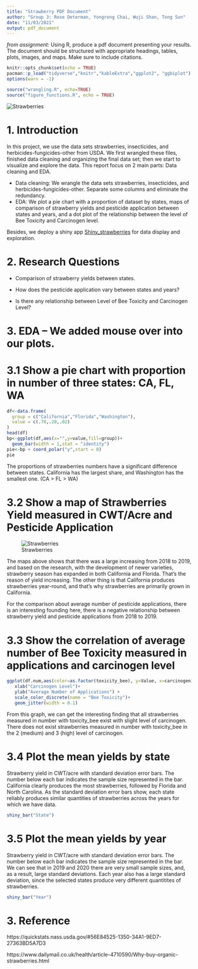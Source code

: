 ```yaml
---
title: "Strawberry PDF Document"
author: "Group 3: Rose Determan, Yongrong Chai, Wuji Shan, Tong Sun"
date: "11/03/2021"
output: pdf_document
---
```

*from assignment: * Using R, produce a pdf document presenting your results. The
document should be structured with appropriate headings, tables, plots, images, 
and maps. Make sure to include citations. 

```r
knitr::opts_chunk$set(echo = TRUE)
pacman::p_load("tidyverse","knitr","kableExtra","ggplot2", "ggbiplot")
options(warn = -1)
```

```r
source("wrangling.R", echo=TRUE)
source("figure_functions.R", echo = TRUE)
```


![Strawberries](strawberry.jpg)
\newpage

# 1. Introduction

In this project, we use the data sets strawberries, insecticides, and herbicides-fungicides-other from USDA. We first wrangled these files, finished data cleaning and organizing the final data set; then we start to visualize and explore the data. This report focus on 2 main parts: Data cleaning and EDA.

- Data cleaning: We wrangle the data sets strawberries, insecticides, and herbicides-fungicides-other. Separate some columns and eliminate the redundancy.
- EDA: We plot a pie chart with a proportion of dataset by states, maps of comparison of strawberry yields and pesticide application between states and years, and a dot plot of the relationship between the level of Bee Toxicity and Carcinogen level.

Besides, we deploy a shiny app [Shiny_strawberries](https://rongli.shinyapps.io/shiny/) for data display and exploration.

# 2. Research Questions

* Comparison of strawberry yields between states.  

* How does the pesticide application vary between states and years?  

* Is there any relationship between Level of Bee Toxicity and Carcinogen Level?  


# 3. EDA -- We added mouse over into our plots.

# 3.1 Show a pie chart with proportion in number of three states: CA, FL, WA
```r
df<-data.frame(
  group = c("California","Florida","Washington"),
  value = c(.78,.20,.02)
)
head(df)
bp<-ggplot(df,aes(x="",y=value,fill=group))+
  geom_bar(width = 1,stat = "identity")
pie<-bp + coord_polar("y",start = 0)
pie
```
The proportions of strawberries numbers have a significant difference between states. California has the largest share, and Washington has the smallest one. (CA > FL > WA)  

# 3.2 Show a map of Strawberries Yield measured in CWT/Acre and Pesticide Application

![Strawberries](Maps.png)


The maps above shows that there was a large increasing from 2018 to 2019, and based on the research, with the development of newer varieties, strawberry season has expanded in both California and Florida. That’s the reason of yield increasing. The other thing is that California produces strawberries year-round, and that’s why strawberries are primarily grown in California.

For the comparison about average number of pesticide applications, there is an interesting founding here, there is a negative relationship between strawberry yield and pesticide applications from 2018 to 2019.\newpage


# 3.3 Show the correlation of average number of Bee Toxicity measured in applications and carcinogen level
```r
ggplot(df.num,aes(color=as.factor(toxicity_bee), y=Value, x=carcinogen)) + 
   xlab("Carcinogen Level")+
   ylab("Average Number of Applications") + 
   scale_color_discrete(name = "Bee Toxicity")+
   geom_jitter(width = 0.1)
```
From this graph, we can get the interesting finding that all strawberries measured in number with toxicity_bee exist with slight level of carcinogen. There does not exist strawberries measured in number with toxicity_bee in the 2 (medium) and 3 (high) level of carcinogen.  

# 3.4 Plot the mean yields by state
Strawberry yield in CWT/acre with standard deviation error bars. The number below each bar indicates the sample size represented in the bar. California clearly produces the most strawberries, followed by Florida and North Carolina. As the standard deviation error bars show, each state reliably produces similar quantities of strawberries across the years for which we have data. 
```r
shiny_bar("State")
```


# 3.5 Plot the mean yields by year
Strawberry yield in CWT/acre with standard deviation error bars. The number below each bar indicates the sample size represented in the bar. We can see that in 2019 and 2020 there are very small sample sizes, and, as a result, large standard deviations. Each year also has a large standard deviation, since the selected states produce very different quantitites of strawberries. 
```r
shiny_bar("Year")
```



# 3. Reference

https://quickstats.nass.usda.gov/#56E84525-1350-34A1-9ED7-27363BD5A7D3

https://www.dailymail.co.uk/health/article-4710590/Why-buy-organic-strawberries.html
